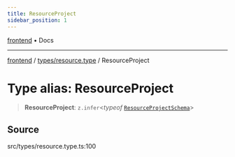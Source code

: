 ```yaml
---
title: ResourceProject
sidebar_position: 1
---
```


[frontend](../../..) • Docs

***

[frontend](../../..) / [types/resource.type](..) / ResourceProject

# Type alias: ResourceProject

> **ResourceProject**: `z.infer`\<*typeof* [`ResourceProjectSchema`](../variables/ResourceProjectSchema)\>

## Source

src/types/resource.type.ts:100
